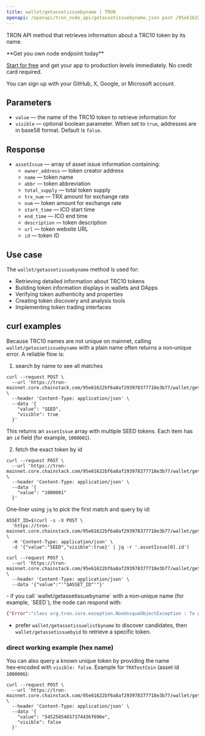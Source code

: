 ```yaml
---
title: wallet/getassetissuebyname | TRON
openapi: /openapi/tron_node_api/getassetissuebyname.json post /95e61622bf6a8af293978377718e3b77/wallet/getassetissuebyname
---
```


TRON API method that retrieves information about a TRC10 token by its name.

<Check>
**Get you own node endpoint today**

[Start for free](https://console.chainstack.com/) and get your app to production levels immediately. No credit card required.

You can sign up with your GitHub, X, Google, or Microsoft account.
</Check>


## Parameters

* `value` — the name of the TRC10 token to retrieve information for
* `visible` — optional boolean parameter. When set to `true`, addresses are in base58 format. Default is `false`.

## Response

* `assetIssue` — array of asset issue information containing:
  * `owner_address` — token creator address
  * `name` — token name
  * `abbr` — token abbreviation
  * `total_supply` — total token supply
  * `trx_num` — TRX amount for exchange rate
  * `num` — token amount for exchange rate
  * `start_time` — ICO start time
  * `end_time` — ICO end time
  * `description` — token description
  * `url` — token website URL
  * `id` — token ID

## Use case

The `wallet/getassetissuebyname` method is used for:

* Retrieving detailed information about TRC10 tokens
* Building token information displays in wallets and DApps
* Verifying token authenticity and properties
* Creating token discovery and analysis tools
* Implementing token trading interfaces

## curl examples

Because TRC10 names are not unique on mainnet, calling `wallet/getassetissuebyname` with a plain name often returns a non‑unique error. A reliable flow is:

1) search by name to see all matches

```shell Shell
curl --request POST \
  --url 'https://tron-mainnet.core.chainstack.com/95e61622bf6a8af293978377718e3b77/wallet/getassetissuelistbyname' \
  --header 'Content-Type: application/json' \
  --data '{
    "value": "SEED",
    "visible": true
  }'
```

This returns an `assetIssue` array with multiple SEED tokens. Each item has an `id` field (for example, `1000001`).

2) fetch the exact token by id

```shell Shell
curl --request POST \
  --url 'https://tron-mainnet.core.chainstack.com/95e61622bf6a8af293978377718e3b77/wallet/getassetissuebyid' \
  --header 'Content-Type: application/json' \
  --data '{
    "value": "1000001"
  }'
```

One‑liner using `jq` to pick the first match and query by id:

```shell Shell
ASSET_ID=$(curl -s -X POST \
  'https://tron-mainnet.core.chainstack.com/95e61622bf6a8af293978377718e3b77/wallet/getassetissuelistbyname' \
  -H 'Content-Type: application/json' \
  -d '{"value":"SEED","visible":true}' | jq -r '.assetIssue[0].id')

curl --request POST \
  --url 'https://tron-mainnet.core.chainstack.com/95e61622bf6a8af293978377718e3b77/wallet/getassetissuebyid' \
  --header 'Content-Type: application/json' \
  --data '{"value":"'"$ASSET_ID"'"}'
```

<Info>
- if you call `wallet/getassetissuebyname` with a non‑unique name (for example, `SEED`), the node can respond with:

```json
{"Error":"class org.tron.core.exception.NonUniqueObjectException : To get more than one asset, please use getAssetIssueById syntax"}
```

- prefer `wallet/getassetissuelistbyname` to discover candidates, then `wallet/getassetissuebyid` to retrieve a specific token.
</Info>

### direct working example (hex name)

You can also query a known unique token by providing the name hex‑encoded with `visible: false`. Example for `TRXTestCoin` (asset id `1000006`):

```shell Shell
curl --request POST \
  --url 'https://tron-mainnet.core.chainstack.com/95e61622bf6a8af293978377718e3b77/wallet/getassetissuebyname' \
  --header 'Content-Type: application/json' \
  --data '{
    "value": "54525854657374436f696e",
    "visible": false
  }'
```
